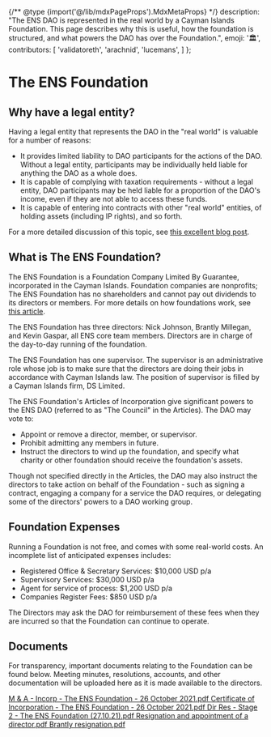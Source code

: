 {/** @type {import('@/lib/mdxPageProps').MdxMetaProps} */}
    description: "The ENS DAO is represented in the real world by a Cayman Islands Foundation. This page describes why this is useful, how the foundation is structured, and what powers the DAO has over the Foundation.",
    emoji: '🏛️',
    contributors: [
        'validatoreth',
        'arachnid',
        'lucemans',
    ]
};


# The ENS Foundation

## Why have a legal entity?

Having a legal entity that represents the DAO in the "real world" is valuable for a number of reasons:

* It provides limited liability to DAO participants for the actions of the DAO. Without a legal entity, participants may be individually held liable for anything the DAO as a whole does.
* It is capable of complying with taxation requirements - without a legal entity, DAO participants may be held liable for a proportion of the DAO's income, even if they are not able to access these funds.
* It is capable of entering into contracts with other "real world" entities, of holding assets (including IP rights), and so forth.

For a more detailed discussion of this topic, see [this excellent blog post](https://mirror.xyz/0x954888B7a5C6736F4955dF18B556D8328FD02f61/5K9llACK4tzu5WHL68CM3bBsmSleL\_XxJ2kRGYnwp7A).

## What is The ENS Foundation?

The ENS Foundation is a Foundation Company Limited By Guarantee, incorporated in the Cayman Islands. Foundation companies are nonprofits; The ENS Foundation has no shareholders and cannot pay out dividends to its directors or members. For more details on how foundations work, see [this article](https://www.careyolsen.com/briefings/overview-cayman-islands-foundation-companies).

The ENS Foundation has three directors: Nick Johnson, Brantly Millegan, and Kevin Gaspar, all ENS core team members. Directors are in charge of the day-to-day running of the foundation.

The ENS Foundation has one supervisor. The supervisor is an administrative role whose job is to make sure that the directors are doing their jobs in accordance with Cayman Islands law. The position of supervisor is filled by a Cayman Islands firm, DS Limited.

The ENS Foundation's Articles of Incorporation give significant powers to the ENS DAO (referred to as "The Council" in the Articles). The DAO may vote to:

* Appoint or remove a director, member, or supervisor.
* Prohibit admitting any members in future.
* Instruct the directors to wind up the foundation, and specify what charity or other foundation should receive the foundation's assets.

Though not specified directly in the Articles, the DAO may also instruct the directors to take action on behalf of the Foundation - such as signing a contract, engaging a company for a service the DAO requires, or delegating some of the directors' powers to a DAO working group.

## Foundation Expenses

Running a Foundation is not free, and comes with some real-world costs. An incomplete list of anticipated expenses includes:

* Registered Office & Secretary Services: $10,000 USD p/a
* Supervisory Services: $30,000 USD p/a
* Agent for service of process: $1,200 USD p/a
* Companies Register Fees: $850 USD p/a

The Directors may ask the DAO for reimbursement of these fees when they are incurred so that the Foundation can continue to operate.

## Documents

For transparency, important documents relating to the Foundation can be found below. Meeting minutes, resolutions, accounts, and other documentation will be uploaded here as it is made available to the directors.

<Note>
    <a href="https://github.com/ensdomains/governance-docs/blob/main/assets/M%26A%20-%20Incorp%20-%20The%20ENS%20Foundation%20-%2026%20October%202021.pdf" target="_blank">
        M & A - Incorp - The ENS Foundation - 26 October 2021.pdf
    </a>
</Note>

<Note>
    <a href="https://github.com/ensdomains/governance-docs/blob/main/assets/Certificate%20of%20Incorporation%20-%20The%20ENS%20Foundation%20-%2026%20October%202021.pdf" target="_blank">
        Certificate of Incorporation - The ENS Foundation - 26 October 2021.pdf
    </a>
</Note>

<Note>
    <a href="https://github.com/ensdomains/governance-docs/blob/main/assets/Dir%20Res%20-%20Stage%202%20-%20The%20ENS%20Foundation%20(27.10.21).pdf" target="_blank">
        Dir Res - Stage 2 - The ENS Foundation (27.10.21).pdf
    </a>
</Note>

<Note>
    <a href="https://github.com/ensdomains/governance-docs/blob/main/assets/Resignation%20and%20appointment%20of%20a%20director.pdf" target="_blank">
        Resignation and appointment of a director.pdf
    </a>
</Note>

<Note>
    <a href="https://github.com/ensdomains/governance-docs/blob/main/assets/Brantly%20resignation.pdf" target="_blank">
        Brantly resignation.pdf
    </a>
</Note>
